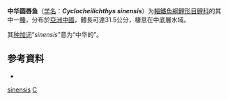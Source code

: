 {{Speciesbox
| name = 中华圆唇鱼
| status = NE
| status_system = IUCN3.1
| genus = Cyclocheilichthys
| species = sinensis
| authority = [[Bleeker|Bleeker]], 1879
| synonyms = *''Barbus poehli''<br><small>Rendahl, 1928</small>
}}

'''中华圆唇鱼'''（[[学名|学名]]：'''''Cyclocheilichthys sinensis'''''）为[[輻鰭魚綱|輻鰭魚綱]][[鯉形目|鯉形目]][[鲤科|鲤科]]的其中一[[種|種]]，分布於[[亞洲|亞洲]][[中國|中國]]，體長可達31.5公分，棲息在中底層水域。

其[[种加词|种加词]]“''sinensis''”意为“中华的”。

==参考資料==
{{refbegin}}
*{{FishBase_species|genus=Cyclocheilichthys|species=sinensis|year=2011|month=12}}
{{refend}}

{{Taxonbar|from=Q10876233}}

[[Category:圆唇鱼属|sinensis]]
[[Category:1879年描述的魚類|C]]


{{鯉形目小作品}}